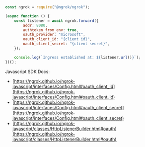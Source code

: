 ```jsx
const ngrok = require("@ngrok/ngrok");

(async function () {
	const listener = await ngrok.forward({
		addr: 8080,
		authtoken_from_env: true,
		oauth_provider: "microsoft",
		oauth_client_id: "{client id}",
		oauth_client_secret: "{client secret}",
	});

	console.log(`Ingress established at: ${listener.url()}`);
})();
```

Javascript SDK Docs:

- [https://ngrok.github.io/ngrok-javascript/interfaces/Config.html#oauth_client_id](https://ngrok.github.io/ngrok-javascript/interfaces/Config.html#oauth_client_id)
- [https://ngrok.github.io/ngrok-javascript/interfaces/Config.html#oauth_client_secret](https://ngrok.github.io/ngrok-javascript/interfaces/Config.html#oauth_client_secret)
- [https://ngrok.github.io/ngrok-javascript/classes/HttpListenerBuilder.html#oauth](https://ngrok.github.io/ngrok-javascript/classes/HttpListenerBuilder.html#oauth)
